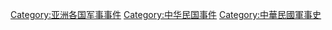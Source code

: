 [[Category:亚洲各国军事事件‎|Category:亚洲各国军事事件‎]]
[[Category:中华民国事件‎|Category:中华民国事件‎]]
[[Category:中華民國軍事史|Category:中華民國軍事史]]